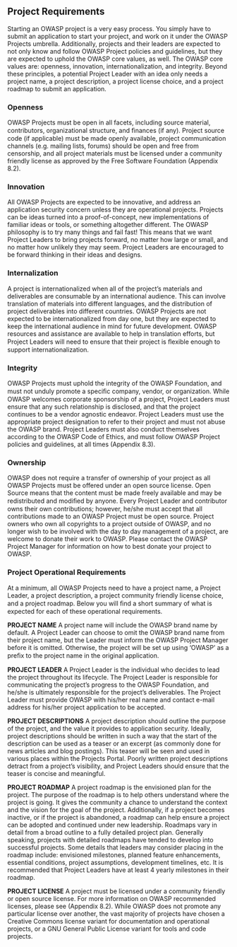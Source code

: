 ==Project Requirements==
Starting an OWASP project is a very easy process. You simply have to submit an application to start your project, 
and work on it under the OWASP Projects umbrella. Additionally, projects and their leaders are expected to not 
only know and follow OWASP Project policies and guidelines, but they are expected to uphold the OWASP core 
values, as well. The OWASP core values are: openness, innovation, internationalization, and integrity. Beyond 
these principles, a potential Project Leader with an idea only needs a project name, a project description, a project 
license choice, and a project roadmap to submit an application. 

===Openness===
OWASP Projects must be open in all facets, including source material, contributors, organizational structure, and 
ﬁnances (if any). Project source code (if applicable) must be made openly available, project communication 
channels (e.g. mailing lists, forums) should be open and free from censorship, and all project materials must be 
licensed under a community friendly license as approved by the Free Software Foundation (Appendix 8.2). 

===Innovation===
All OWASP Projects are expected to be innovative, and address an application security concern unless they are 
operational projects. Projects can be ideas turned into a proof-of-concept, new implementations of familiar ideas 
or tools, or something altogether different. The OWASP philosophy is to try many things and fail fast! This means 
that we want Project Leaders to bring projects forward, no matter how large or small, and no matter how unlikely 
they may seem. Project Leaders are encouraged to be forward thinking in their ideas and designs. 

===Internalization===
A project is internationalized when all of the project’s materials and deliverables are consumable by an international 
audience. This can involve translation of materials into different languages, and the distribution of project 
deliverables into different countries. OWASP Projects are not expected to be internationalized from day one, but 
they are expected to keep the international audience in mind for future development. OWASP resources and 
assistance are available to help in translation efforts, but Project Leaders will need to ensure that their project is 
ﬂexible enough to support internationalization.

===Integrity===
OWASP Projects must uphold the integrity of the OWASP Foundation, and must not unduly promote a speciﬁc 
company, vendor, or organization. While OWASP welcomes corporate sponsorship of a project, Project Leaders 
must ensure that any such relationship is disclosed, and that the project continues to be a vendor agnostic endeavor. Project Leaders must use the appropriate project designation to refer to their project and must not 
abuse the OWASP brand. Project Leaders must also conduct themselves according to the OWASP Code of 
Ethics, and must follow OWASP Project policies and guidelines, at all times (Appendix 8.3). 

===Ownership===
OWASP does not require a transfer of ownership of your project as all OWASP Projects must be offered under an 
open source license. Open Source means that the content must be made freely available and may be redistributed 
and modiﬁed by anyone. Every Project Leader and contributor owns their own contributions; however, he/she 
must accept that all contributions made to an OWASP Project must be open source. Project owners who own all 
copyrights to a project outside of OWASP, and no longer wish to be involved with the day to day management of a 
project, are welcome to donate their work to OWASP. Please contact the OWASP Project Manager for information 
on how to best donate your project to OWASP. 

===Project Operational Requirements===
At a minimum, all OWASP Projects need to have a project name, a Project Leader, a project description, a project 
community friendly license choice, and a project roadmap. Below you will ﬁnd a short summary of what is 
expected for each of these operational requirements. 

'''PROJECT NAME''' 
A project name will include the OWASP brand name by default. A Project Leader can choose to omit the OWASP 
brand name from their project name, but the Leader must inform the OWASP Project Manager before it is omitted. 
Otherwise, the project will be set up using ‘OWASP’ as a preﬁx to the project name in the original application. 

'''PROJECT LEADER''' 
A Project Leader is the individual who decides to lead the project throughout its lifecycle. The Project Leader is 
responsible for communicating the project’s progress to the OWASP Foundation, and he/she is ultimately 
responsible for the project’s deliverables. The Project Leader must provide OWASP with his/her real name and 
contact e-mail address for his/her project application to be accepted. 

'''PROJECT DESCRIPTIONS''' 
A project description should outline the purpose of the project, and the value it provides to application security. 
Ideally, project descriptions should be written in such a way that the start of the description can be used as a 
teaser or an excerpt (as commonly done for news articles and blog postings). This teaser will be seen and used in 
various places within the Projects Portal. Poorly written project descriptions detract from a project’s visibility, and 
Project Leaders should ensure that the teaser is concise and meaningful. 

'''PROJECT ROADMAP'''
A project roadmap is the envisioned plan for the project. The purpose of the roadmap is to help others understand 
where the project is going. It gives the community a chance to understand the context and the vision for the goal 
of the project. Additionally, if a project becomes inactive, or if the project is abandoned, a roadmap can help 
ensure a project can be adopted and continued under new leadership. 
Roadmaps vary in detail from a broad outline to a fully detailed project plan. Generally speaking, projects with 
detailed roadmaps have tended to develop into successful projects. Some details that leaders may consider 
placing in the roadmap include: envisioned milestones, planned feature enhancements, essential conditions, 
project assumptions, development timelines, etc. It is recommended that Project Leaders have at least 4 yearly 
milestones in their roadmap. 

'''PROJECT LICENSE'''
A project must be licensed under a community friendly or open source license. For more information on OWASP 
recommended licenses, please see (Appendix 8.2). While OWASP does not promote any particular license over 
another, the vast majority of projects have chosen a Creative Commons license variant for documentation and 
operational projects, or a GNU General Public License variant for tools and code projects.
